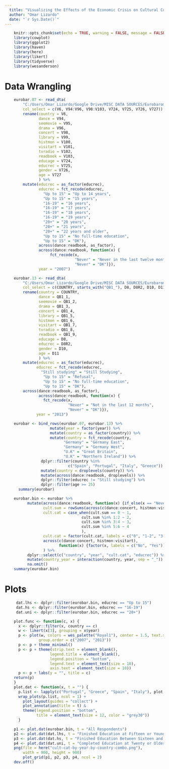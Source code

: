 ```yaml
---
  title: "Visualizing the Effects of the Economic Crisis on Cultural Consumption in Southern Europe"
  author: "Omar Lizardo"
  date: "`r Sys.Date()`"
---
```


```r
    knitr::opts_chunk$set(echo = TRUE, warning = FALSE, message = FALSE)
    library(cowplot)
    library(ggplot2)
    library(haven)
    library(here)
    library(likert)
    library(tidyverse)
    library(wesanderson)
```
# Data Wrangling
```r
    eurobar.07 <- read_dta(
        "C:/Users/Omar Lizardo/Google Drive/MISC DATA SOURCES/Eurobarometer-67-1/eurobar67-1.dta",
        col_select = c(V6, V94:V96, V98:V103, V724, V725, V726, V727)) %>% 
        rename(country = V6,
               dance = V94,
               seemovie = V95,
               drama = V96,
               concert = V98,
               library = V99,
               histmon = V100,
               visitart = V101,
               tvradio = V102,
               readbook = V103,
               educage = V724,
               educrec = V725,
               gender = V726,
               age = V727
               ) %>%
        mutate(educrec = as_factor(educrec),
               educrec = fct_recode(educrec,
                 "Up to 15" = "Up to 14 years",
                 "Up to 15" = "15 years",
                 "16-19" = "16 years",
                 "16-19" = "17 years",
                 "16-19" = "18 years",
                 "16-19" = "19 years",
                 "20+" = "20 years",
                 "20+" = "21 years",
                 "20+" = "22 years and older",
                 "Up to 15" = "No full-time education",
                 "Up to 15" = "DK"),
               across(dance:readbook, as_factor),
               across(dance:readbook, function(x) {
                    fct_recode(x,
                               "Never" = "Never in the last twelve months", 
                               "Never" = "DK")}),
               year = "2007")
```

```r
    eurobar.13 <- read_dta(
        "C:/Users/Omar Lizardo/Google Drive/MISC DATA SOURCES/Eurobarometer-79-2/eurobar79-2.dta",
        col_select = c(COUNTRY, starts_with("QB1_"), D8, D8R2, D10, D11)) %>% 
        rename(country = COUNTRY,
               dance = QB1_1,
               seemovie = QB1_2,
               drama = QB1_3,
               concert = QB1_4,
               library = QB1_5,
               histmon = QB1_6,
               visitart = QB1_7,
               tvradio = QB1_8,
               readbook = QB1_9,
               educage = D8,
               educrec = D8R2,
               gender = D10,
               age = D11
               ) %>%
        mutate(educrec = as_factor(educrec),
              educrec = fct_recode(educrec,
                "Still studying" = "Still Studying",
                 "Up to 15" = "Refusal",
                 "Up to 15" = "No full-time education",
                 "Up to 15" = "DK"),
        across(dance:readbook, as_factor),
               across(dance:readbook, function(x) {
                 fct_recode(x, 
                            "Never" = "Not in the last 12 months", 
                            "Never" = "DK")}),
              year = "2013")
```

```r
    eurobar <- bind_rows(eurobar.07, eurobar.13) %>% 
                    mutate(year = factor(year)) %>% 
                    mutate(country = as_factor(country)) %>% 
                    mutate(country = fct_recode(country, 
                          "Germany" = "Germany East",
                          "Germany" = "Germany West",
                          "U.K" = "Great Britain",
                          "U.K" = "Northern Ireland")) %>% 
                dplyr::filter(country %in% 
                            c("Spain", "Portugal", "Italy", "Greece")) %>% 
                mutate(country = droplevels(country)) %>% 
                mutate(across(dance:readbook, droplevels)) %>% 
                dplyr::filter(educrec != "Still studying") %>% 
                dplyr::filter(age >= 25) 
      summary(eurobar)
```

```r
    eurobar.bin <- eurobar %>% 
          mutate(across(dance:readbook, function(x) {if_else(x == "Never", 0, 1)}),
                 cult.sum = rowSums(across(c(dance:concert, histmon:visitart))),
                 cult.cat = case_when(cult.sum == 0 ~ 1,
                                  cult.sum %in% 1:2 ~ 2,
                                  cult.sum %in% 3:4 ~ 3,
                                  cult.sum %in% 5:6 ~ 4
                                  ),
                 cult.cat = factor(cult.cat, labels = c("0", "1-2", "3-4", "5-6")),
                 across(c(dance:concert, histmon:visitart), 
                        function(x) {factor(x, labels = c("No", "Yes"))}) 
                 ) %>% 
          dplyr::select(c("country", "year", "cult.cat", "educrec")) %>% 
          mutate(country_year = interaction(country, year, sep = "_")) %>% 
          na.omit()
    summary(eurobar.bin)
```


# Plots

```r
     dat.lhs <- dplyr::filter(eurobar.bin, educrec == "Up to 15")
     dat.hs <- dplyr::filter(eurobar.bin, educrec == "16-19")
     dat.uni <- dplyr::filter(eurobar.bin, educrec == "20+")
```

```r
    plot.func <- function(c, x) {
      x <- dplyr::filter(x, country == c)
      w <- likert(x[3], grouping = x$year)
      p <- plot(w, colors = wes_palette("Royal1"), center = 1.5, text.size = 3.5,
               group.order = c("2007", "2013"))
      p <- p + theme_minimal()
      p <- p + theme(strip.text = element_blank(), 
                    legend.title = element_blank(),
                    legend.position = "bottom",
                    legend.text = element_text(size = 10),
                    axis.text = element_text(size = 10))
      p <- p + labs(y = "", title = c)
    return(p)
    }
    plot.dat <- function(x, t = "") {
      p.list <- lapply(c("Portugal", "Greece", "Spain", "Italy"), plot.func, x)
      wrap_plots(p.list, ncol = 1) + 
        plot_layout(guides = "collect") +
        plot_annotation(title = t) &
        theme(legend.position = "bottom",
              title = element_text(size = 12, color = "grey30"))
      }
```


```r
    p1 <- plot.dat(eurobar.bin, t = "All Respondents")
    p2 <- plot.dat(dat.lhs, t = "Finished Education at Fifteen or Younger")
    p3 <- plot.dat(dat.hs, t = "Finished Education Between Sixteen and Nineteen")
    p4 <- plot.dat(dat.uni, t = "Completed Education at Twenty or Older")
    png(file = here("cult-cat-by-year-by-country-combo.png"), 
        width = 900, height = 900)
        plot_grid(p1, p2, p3, p4, ncol = 2) 
    dev.off()
```

